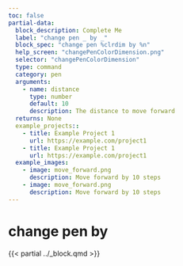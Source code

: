 ```yaml
---
toc: false
partial-data:
  block_description: Complete Me
  label: "change pen _ by _"
  block_spec: "change pen %clrdim by %n"
  help_screen: "changePenColorDimension.png"
  selector: "changePenColorDimension"
  type: command
  category: pen
  arguments:
    - name: distance
      type: number
      default: 10
      description: The distance to move forward
  returns: None
  example_projects::
    - title: Example Project 1
      url: https://example.com/project1
    - title: Example Project 1
      url: https://example.com/project1
  example_images:
    - image: move_forward.png
      description: Move forward by 10 steps
    - image: move_forward.png
      description: Move forward by 10 steps
---
```


# change pen  by {.unnumbered}

{{< partial ../_block.qmd >}}
